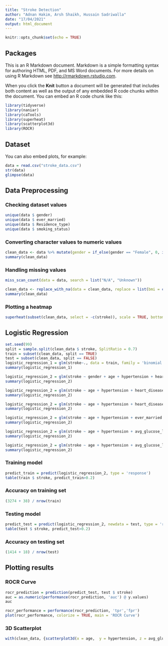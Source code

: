 ```yaml
---
title: "Stroke Detection"
author: "Adnan Hakim, Arsh Shaikh, Hussain Sadriwalla"
date: "17/04/2021"
output: html_document
---
```


```r
knitr::opts_chunk$set(echo = TRUE)
```

## Packages

This is an R Markdown document. Markdown is a simple formatting syntax for authoring HTML, PDF, and MS Word documents. For more details on using R Markdown see <http://rmarkdown.rstudio.com>.

When you click the **Knit** button a document will be generated that includes both content as well as the output of any embedded R code chunks within the document. You can embed an R code chunk like this:

```r
library(tidyverse)
library(naniar)
library(caTools)
library(superheat)
library(scatterplot3d)
library(ROCR)
```

## Dataset

You can also embed plots, for example:

```r
data = read.csv("stroke_data.csv")
str(data)
glimpse(data)
```

## Data Preprocessing
### Checking dataset values

```r
unique(data $ gender)
unique(data $ ever_married) 
unique(data $ Residence_type)
unique(data $ smoking_status)
```

### Converting character values to numeric values

```r
clean_data <- data %>% mutate(gender = if_else(gender == "Female", 0, if_else(gender == "Male", 1, 2)), ever_married = if_else(ever_married == "Yes", 1, 0), Residence_type = if_else(Residence_type == "Rural", 0, 1), smoking_status = if_else(smoking_status == "never smoked", 0, if_else(smoking_status == "formerly smoked", 1, if_else(smoking_status == "smokes", 2, 3))))
summary(clean_data)
```

### Handling missing values

```r
miss_scan_count(data = data, search = list("N/A", "Unknown"))
```

```r
clean_data <- replace_with_na(data = clean_data, replace = list(bmi = c("N/A"), smoking_status = c(3))) %>% mutate(bmi = as.numeric(bmi))
summary(clean_data)
```

### Plotting a heatmap

```r
superheat(subset(clean_data, select = -c(stroke)), scale = TRUE, bottom.label.size = 0.5, bottom.label.text.angle = 90, bottom.label.text.size = 3)
```

## Logistic Regression
```r
set.seed(99)
split = sample.split(clean_data $ stroke, SplitRatio = 0.7)
train = subset(clean_data, split == TRUE)
test = subset(clean_data, split == FALSE)
logistic_regression_1 = glm(stroke~., data = train, family = 'binomial')
summary(logistic_regression_1)
```

```r
logistic_regression_2 = glm(stroke ~ gender + age + hypertension + heart_disease + ever_married + avg_glucose_level +bmi + smoking_status, data = train, family = 'binomial')
summary(logistic_regression_2)
```

```r
logistic_regression_2 = glm(stroke ~ age + hypertension + heart_disease + ever_married + avg_glucose_level + bmi + smoking_status, data = train, family = 'binomial')
summary(logistic_regression_2)
```

```r
logistic_regression_2 = glm(stroke ~ age + hypertension + heart_disease + ever_married + avg_glucose_level + smoking_status, data = train, family = 'binomial')
summary(logistic_regression_2)
```

```r
logistic_regression_2 = glm(stroke ~ age + hypertension + ever_married + avg_glucose_level + smoking_status, data = train, family = 'binomial')
summary(logistic_regression_2)
```

```r
logistic_regression_2 = glm(stroke ~ age + hypertension + avg_glucose_level + smoking_status, data = train, family = 'binomial')
summary(logistic_regression_2)
```

```r
logistic_regression_2 = glm(stroke ~ age + hypertension + avg_glucose_level, data = train, family = 'binomial')
summary(logistic_regression_2)
```

### Training model

```r
predict_train = predict(logistic_regression_2, type = 'response')
table(train $ stroke, predict_train>0.2)
```

### Accuracy on training set

```r
(3274 + 38) / nrow(train)
```

### Testing model

```r
predict_test = predict(logistic_regression_2, newdata = test, type = 'response')
table(test $ stroke, predict_test>0.2)
```

### Accuracy on testing set

```r
(1414 + 18) / nrow(test)
```

## Plotting results

### ROCR Curve

```r
rocr_prediction = prediction(predict_test, test $ stroke)
auc = as.numeric(performance(rocr_prediction, 'auc') @ y.values)
auc
```

```r
rocr_performance = performance(rocr_prediction, 'tpr','fpr')
plot(rocr_performance, colorize = TRUE, main = 'ROCR Curve')
```

### 3D Scatterplot

```r
with(clean_data, {scatterplot3d(x = age,  y = hypertension, z = avg_glucose_level, main = "Stroke Detection Scatterplot")})
```

